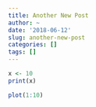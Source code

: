 ```yaml
---
title: Another New Post
author: ~
date: '2018-06-12'
slug: another-new-post
categories: []
tags: []
---
```



```r
x <- 10
print(x)
```

```r
plot(1:10)
```